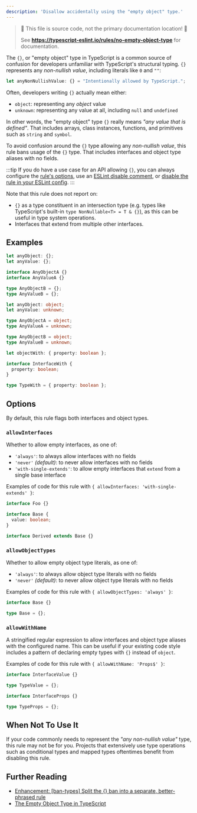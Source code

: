 ```yaml
---
description: 'Disallow accidentally using the "empty object" type.'
---
```



> 🛑 This file is source code, not the primary documentation location! 🛑
>
> See **https://typescript-eslint.io/rules/no-empty-object-type** for documentation.

The `{}`, or "empty object" type in TypeScript is a common source of confusion for developers unfamiliar with TypeScript's structural typing.
`{}` represents any _non-nullish value_, including literals like `0` and `""`:

```ts
let anyNonNullishValue: {} = "Intentionally allowed by TypeScript.";
```

Often, developers writing `{}` actually mean either:

- `object`: representing any _object_ value
- `unknown`: representing any value at all, including `null` and `undefined`

In other words, the "empty object" type `{}` really means _"any value that is defined"_.
That includes arrays, class instances, functions, and primitives such as `string` and `symbol`.

To avoid confusion around the `{}` type allowing any _non-nullish value_, this rule bans usage of the `{}` type.
That includes interfaces and object type aliases with no fields.

:::tip
If you do have a use case for an API allowing `{}`, you can always configure the [rule's options](#options), use an [ESLint disable comment](https://eslint.org/docs/latest/use/configure/rules#using-configuration-comments-1), or [disable the rule in your ESLint config](https://eslint.org/docs/latest/use/configure/rules#using-configuration-files-1).
:::

Note that this rule does not report on:

- `{}` as a type constituent in an intersection type (e.g. types like TypeScript's built-in `type NonNullable<T> = T & {}`), as this can be useful in type system operations.
- Interfaces that extend from multiple other interfaces.

## Examples

<Tabs>
<TabItem value="❌ Incorrect">

```ts
let anyObject: {};
let anyValue: {};

interface AnyObjectA {}
interface AnyValueA {}

type AnyObjectB = {};
type AnyValueB = {};
```

</TabItem>
<TabItem value="✅ Correct">

```ts
let anyObject: object;
let anyValue: unknown;

type AnyObjectA = object;
type AnyValueA = unknown;

type AnyObjectB = object;
type AnyValueB = unknown;

let objectWith: { property: boolean };

interface InterfaceWith {
  property: boolean;
}

type TypeWith = { property: boolean };
```

</TabItem>
</Tabs>

## Options

By default, this rule flags both interfaces and object types.

### `allowInterfaces`

Whether to allow empty interfaces, as one of:

- `'always'`: to always allow interfaces with no fields
- `'never'` _(default)_: to never allow interfaces with no fields
- `'with-single-extends'`: to allow empty interfaces that `extend` from a single base interface

Examples of code for this rule with `{ allowInterfaces: 'with-single-extends' }`:

<Tabs>
<TabItem value="❌ Incorrect">

```ts option='{ "allowInterfaces": "with-single-extends" }'
interface Foo {}
```

</TabItem>
<TabItem value="✅ Correct">

```ts option='{ "allowInterfaces": "with-single-extends" }'
interface Base {
  value: boolean;
}

interface Derived extends Base {}
```

</TabItem>
</Tabs>

### `allowObjectTypes`

Whether to allow empty object type literals, as one of:

- `'always'`: to always allow object type literals with no fields
- `'never'` _(default)_: to never allow object type literals with no fields

Examples of code for this rule with `{ allowObjectTypes: 'always' }`:

<Tabs>
<TabItem value="❌ Incorrect">

```ts option='{ "allowObjectTypes": "always" }'
interface Base {}
```

</TabItem>
<TabItem value="✅ Correct">

```ts option='{ "allowObjectTypes": "always" }'
type Base = {};
```

</TabItem>
</Tabs>

### `allowWithName`

A stringified regular expression to allow interfaces and object type aliases with the configured name.
This can be useful if your existing code style includes a pattern of declaring empty types with `{}` instead of `object`.

Examples of code for this rule with `{ allowWithName: 'Props$' }`:

<Tabs>
<TabItem value="❌ Incorrect">

```ts option='{ "allowWithName": "Props$" }'
interface InterfaceValue {}

type TypeValue = {};
```

</TabItem>
<TabItem value="✅ Correct">

```ts option='{ "allowWithName": "Props$" }'
interface InterfaceProps {}

type TypeProps = {};
```

</TabItem>
</Tabs>

## When Not To Use It

If your code commonly needs to represent the _"any non-nullish value"_ type, this rule may not be for you.
Projects that extensively use type operations such as conditional types and mapped types oftentimes benefit from disabling this rule.

## Further Reading

- [Enhancement: [ban-types] Split the {} ban into a separate, better-phrased rule](https://github.com/typescript-eslint/typescript-eslint/issues/8700)
- [The Empty Object Type in TypeScript](https://www.totaltypescript.com/the-empty-object-type-in-typescript)
